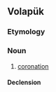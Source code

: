 {{also|kronām}}
==Volapük==

===Etymology===
{{suffix|vo|kron|am}}

===Noun===
{{vo-noun}}

# [[coronation]]

====Declension====
{{vo-decl-noun}}
